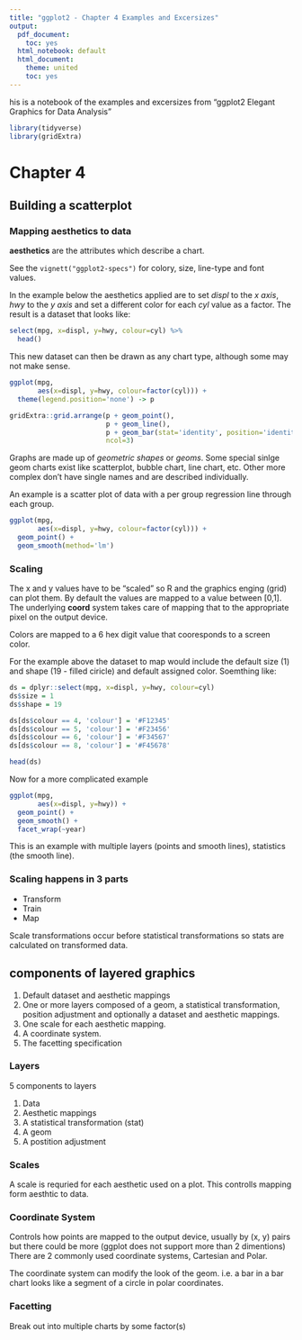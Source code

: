 ```yaml
---
title: "ggplot2 - Chapter 4 Examples and Excersizes"
output:
  pdf_document:
    toc: yes
  html_notebook: default
  html_document:
    theme: united
    toc: yes
---
```


his is a notebook of the examples and excersizes from "ggplot2 Elegant Graphics for Data Analysis"

```r
library(tidyverse)
library(gridExtra)
```

# Chapter 4

## Building a scatterplot
### Mapping aesthetics to data

**aesthetics** are the attributes which describe a chart.

See the `vignett("ggplot2-specs")` for colory, size, line-type and font values.

In the example below the aesthetics applied are to set _displ_ to the _x axis_, _hwy_ to the _y axis_ and set a different color for each _cyl_ value as a factor.  The result is a dataset that looks like:


```r
select(mpg, x=displ, y=hwy, colour=cyl) %>%
  head()
```

This new dataset can then be drawn as any chart type, although some may not make sense.

```r
ggplot(mpg,
       aes(x=displ, y=hwy, colour=factor(cyl))) +
  theme(legend.position='none') -> p

gridExtra::grid.arrange(p + geom_point(),
                        p + geom_line(),
                        p + geom_bar(stat='identity', position='identity', fill=NA),
                        ncol=3)
```

Graphs are made up of _geometric shapes_ or _geoms_.  Some special sinlge geom charts exist like scatterplot, bubble chart, line chart, etc.  Other more complex don't have single names and are described individually.

An example is a scatter plot of data with a per group regression line through each group.

```r
ggplot(mpg,
       aes(x=displ, y=hwy, colour=factor(cyl))) + 
  geom_point() +
  geom_smooth(method='lm')
```

### Scaling

The x and y values have to be "scaled" so R and the graphics enging (grid) can plot them.  By default the values are mapped to a value between [0,1].  The underlying **coord** system takes care of mapping that to the appropriate pixel on the output device.

Colors are mapped to a 6 hex digit value that cooresponds to a screen color.

For the example above the dataset to map would include the default size (1) and shape (19 - filled ciricle) and default assigned color.  Soemthing like:

```r
ds = dplyr::select(mpg, x=displ, y=hwy, colour=cyl)
ds$size = 1
ds$shape = 19

ds[ds$colour == 4, 'colour'] = '#F12345'
ds[ds$colour == 5, 'colour'] = '#F23456'
ds[ds$colour == 6, 'colour'] = '#F34567'
ds[ds$colour == 8, 'colour'] = '#F45678'

head(ds)
```

Now for a more complicated example

```r
ggplot(mpg,
       aes(x=displ, y=hwy)) +
  geom_point() +
  geom_smooth() +
  facet_wrap(~year)
```

This is an example with multiple layers (points and smooth lines), statistics (the smooth line).

### Scaling happens in 3 parts

* Transform
* Train
* Map

Scale transformations occur before statistical transformations so stats are calculated on transformed data.

## components of layered graphics

1. Default dataset and aesthetic mappings
2. One or more layers composed of a geom, a statistical transformation, position adjustment and optionally a dataset and aesthetic mappings.
3. One scale for each aesthetic mapping.
4. A coordinate system.
5. The facetting specification

### Layers

5 components to layers

1. Data
2. Aesthetic mappings
3. A statistical transformation (stat)
4. A geom
5. A postition adjustment

### Scales

A scale is requried for each aesthetic used on a plot.  This controlls mapping form aesthtic to data.

### Coordinate System

Controls how points are mapped to the output device, usually by (x, y) pairs but there could be more (ggplot does not support more than 2 dimentions)  There are 2 commonly used coordinate systems, Cartesian and Polar. 

The coordinate system can modify the look of the geom.  i.e. a bar in a bar chart looks like a segment of a circle in polar coordinates.

### Facetting

Break out into multiple charts by some factor(s)


